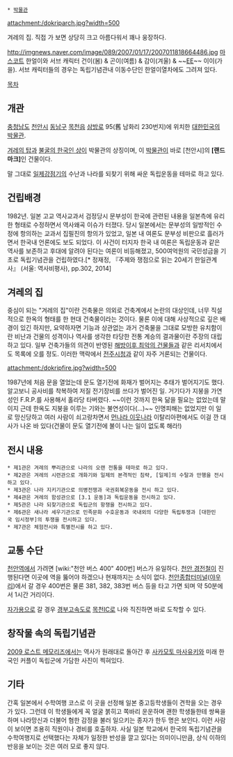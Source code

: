  * [[박물관]]

attachment:/dokriparch.jpg?width=500

겨레의 집. 직접 가 보면 상당히 크고 아름다워서 꽤나 웅장하다.

http://imgnews.naver.com/image/089/2007/01/17/2007011818664486.jpg
[[마스코트]] 한얼이와 서브 캐릭터 건이(봄) & 곤이(여름) & 감이(겨울) & ~~[[EE]]~~ 이이(가을). 서브 캐릭터들의 경우는 독립기념관내 이동수단인 한얼이열차에도 그려져 있다.

[[목차]]
== 개관 ==
[[충청남도]] [[천안시]] [[동남구]] [[목천읍]] [[삼방로]] 95(舊 남화리 230번지)에 위치한 [[대한민국]]의 [[박물관]].

[[겨레의 탑]]과 [[불굴의 한국인 상]]이 박물관의 상징이며, 이 [[박물관]]이 바로 [천안시]의 '''[랜드마크]'''인 건물이다.

말 그대로 [[일제강점기]]의 수난과 나라를 되찾기 위해 싸운 독립운동을 테마로 하고 있다. 

== 건립배경 ==
1982년. 일본 고교 역사교과서 검정당시 문부성이 한국에 관련된 내용을 일본측에 유리한 형태로 수정하면서 역사왜곡 이슈가 터졌다. 당시 일본에서는 문부성의 일방적인 수정에 항의하는 교과서 집필진의 항의가 있었고, 일본 내 여론도 문부성 비판으로 흘러가면서 한국내 언론에도 보도 되었다. 이 사건이 터지자 한국 내 여론은 독립운동과 같은 역사를 보존하고 후대에 알려야 된다는 여론이 비등해졌고, 500여억원의 국민성금을 기초로 독립기념관을 건립하였다.[* 정재정, 『주제와 쟁점으로 읽는 20세기 한일관계사』 (서울: 역사비평사), pp.302, 2014]

== 겨레의 집 ==
중심이 되는 "겨레의 집"이란 건축물은 의외로 건축계에서 논란의 대상인데, 너무 직설적으로 한옥의 형태를 한 현대 건축물이라는 것이다. 물론 이에 대해 사상적으로 깊은 배경이 있긴 하지만, 요약하자면 기능과 상관없는 과거 건축물을 그대로 모방한 유치함이란 비난과 건물의 성격이나 역사를 생각한 타당한 전통 계승의 결과물이란 주장의 대립하고 있다. 일부 건축가들의 의견이 반영된 [[해방이후 최악의 건물들]]과 같은 리서치에서도 목록에 오를 정도. 이러한 맥락에서 [[전주시청]]과 같이 자주 거론되는 건물이다.

attachment:/dokripfire.jpg?width=500

1987년에 처음 문을 열었는데 문도 열기전에 화재가 벌어지는 추태가 벌어지기도 했다. 알고보니 공사비를 착복하여 저질 전기장비를 쓰다가 벌어진 일. 거기다가 지붕을 가연성인 F.R.P.를 사용해서 홀라당 타버렸다. ~~이런 것까지 한옥 닮을 필요는 없었는데 말이지 근데 한옥도 지붕을 이루는 기와는 불연성이다(...)~~ 인명피해는 없었지만 이 일로 망신당하고 여러 사람이 쇠고랑차면서 [[먼나라 이웃나라]] 이탈리아편에서도 이걸 깐 대사가 나온 바 있다(건물이 문도 열기전에 불이 나는 일이 없도록 해라!)


== 전시 내용 ==
 * 제1관은 겨레의 뿌리관으로 나라의 오랜 전통을 테마로 하고 있다.
 * 제2관은 겨레의 시련관으로 개화기와 일제의 본격적인 침략, [일제]의 수탈과 만행을 전시하고 있다.
 * 제3관은 나라 지키기관으로 의병전쟁과 국권회복운동을 전시 하고 있다.
 * 제4관은 겨레의 함성관으로 [3.1 운동]과 독립운동을 전시하고 있다.
 * 제5관은 나라 되찾기관으로 독립군의 항쟁을 전시하고 있다.
 * 제6관은 새나라 세우기관으로 민족문화 수호운동과 국내외의 다양한 독립투쟁과 [대한민국 임시정부]의 투쟁을 전시하고 있다.
 * 제7관은 체험전시와 특별전시를 하고 있다.

== 교통 수단 ==
[[천안역]]에서 가려면 [wiki:"천안 버스 400" 400번] 버스가 유일하다. [[천안 경전철]]이 진행된다면 이곳에 역을 뚫어야 하겠으나 현재까지는 소식이 없다. [[천안종합터미널]]([[야우리]])에서 갈 경우 400번은 물론 381, 382, 383번 버스 등을 타고 가면 되며 약 50분에서 1시간 거리이다.

[[자가용]]으로 갈 경우 [[경부고속도로]] [[목천IC]]로 나와 직진하면 바로 도착할 수 있다.

== 창작물 속의 독립기념관 ==
[[2009 로스트 메모리즈]]에서는 역사가 원래대로 돌아간 후 [[사카모토 마사유키]]와 미래 한국인 커플이 독립군에 가담한 사진이 찍혀있다.

== 기타 ==
간혹 일본에서 수학여행 코스로 이 곳을 선정해 일본 중고등학생들이 견학을 오는 경우가 있다. 그런데 이 학생들에게 꼭 얼굴 붉히고 쪽바리 운운하며 괜한 학생들한테 쌍욕을 하며 나라망신과 더불어 혐한 감정을 불러 일으키는 종자가 한두 명은 보인다. 이런 사람이 보이면 조용히 직원이나 경비를 호출하자. 사실 일본 학교에서 한국의 독립기념관을 수학여행지로 선택했다는 자체가 일정한 반성을 깔고 있다는 의미이니만큼, 상식 이하의 반응을 보이는 것은 여러 모로 좋지 않다. 
